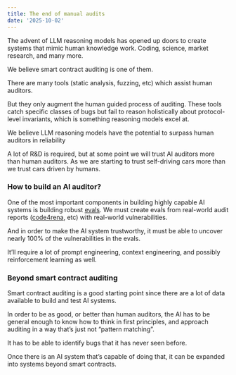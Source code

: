 ```yaml
---
title: The end of manual audits
date: '2025-10-02'
---
```


The advent of LLM reasoning models has opened up doors to create systems that mimic human knowledge work. Coding, science, market research, and many more.

We believe smart contract auditing is one of them.

There are many tools (static analysis, fuzzing, etc) which assist human auditors.

But they only augment the human guided process of auditing. These tools catch specific classes of bugs but fail to reason holistically about protocol-level invariants, which is something reasoning models excel at.

We believe LLM reasoning models have the potential to surpass human auditors in reliability

A lot of R&D is required, but at some point we will trust AI auditors more than human auditors. As we are starting to trust self-driving cars more than we trust cars driven by humans.

### How to build an AI auditor?

One of the most important components in building highly capable AI systems is building robust [evals](https://www.theaisignal.com/p/ai-evals-what-they-are-why-they-matter). We must create evals from real-world audit reports ([code4rena](https://code4rena.com/), etc) with real-world vulnerabilities.

And in order to make the AI system trustworthy, it must be able to uncover nearly 100% of the vulnerabilities in the evals.

It’ll require a lot of prompt engineering, context engineering, and possibly reinforcement learning as well.

### Beyond smart contract auditing

Smart contract auditing is a good starting point since there are a lot of data available to build and test AI systems.

In order to be as good, or better than human auditors, the AI has to be general enough to know how to think in first principles, and approach auditing in a way that’s just not “pattern matching”.

It has to be able to identify bugs that it has never seen before.

Once there is an AI system that’s capable of doing that, it can be expanded into systems beyond smart contracts.

